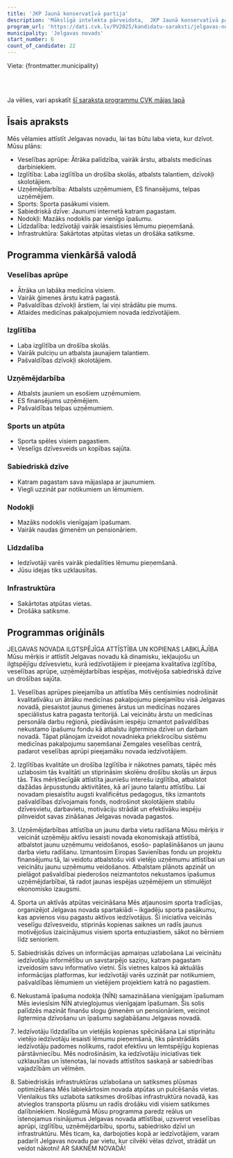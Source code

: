 ```yaml
---
title: 'JKP Jaunā konservatīvā partija'
description: 'Mākslīgā intelekta pārveidota,  JKP Jaunā konservatīvā partija - Jelgavas novads programma vienkāršā valodā'
program_url: 'https://dati.cvk.lv/PV2025/kandidatu-saraksti/jelgavas-novads/jkp-jauna-konservativa-partija'
municipality: 'Jelgavas novads'
start_number: 6
count_of_candidate: 22
---
```



Vieta: {frontmatter.municipality}<br/>

<Badge text="Veselības aprūpes pieejamība" variant="note" size="small" /> <Badge text="Izglītības kvalitāte" variant="note" size="small" /> <Badge text="Uzņēmējdarbības atbalsts" variant="note" size="small" /> <Badge text="Sporta un atpūtas veicināšana" variant="note" size="small" /> <Badge text="Iedzīvotāju līdzdalība" variant="note" size="small" />

<br/><br/> 

<Card title='Šis ir mākslīga intelekta ģenerēts apraksts' icon='starlight'>
    Ja vēlies, vari apskatīt <a href={frontmatter.program_url} target='_blank'>šī saraksta programmu CVK mājas lapā</a>
    </Card>

## Īsais apraksts

Mēs vēlamies attīstīt Jelgavas novadu, lai tas būtu laba vieta, kur dzīvot. Mūsu plāns:

*   Veselības aprūpe: Ātrāka palīdzība, vairāk ārstu, atbalsts medicīnas darbiniekiem.
*   Izglītība: Laba izglītība un drošība skolās, atbalsts talantiem, dzīvokļi skolotājiem.
*   Uzņēmējdarbība: Atbalsts uzņēmumiem, ES finansējums, telpas uzņēmējiem.
*   Sports: Sporta pasākumi visiem.
*   Sabiedriskā dzīve: Jaunumi internetā katram pagastam.
*   Nodokļi: Mazāks nodoklis par vienīgo īpašumu.
*   Līdzdalība: Iedzīvotāji vairāk iesaistīsies lēmumu pieņemšanā.
*   Infrastruktūra: Sakārtotas atpūtas vietas un drošāka satiksme.

## Programma vienkāršā valodā

### Veselības aprūpe
*   Ātrāka un labāka medicīna visiem.
*   Vairāk ģimenes ārstu katrā pagastā.
*   Pašvaldības dzīvokļi ārstiem, lai viņi strādātu pie mums.
*   Atlaides medicīnas pakalpojumiem novada iedzīvotājiem.

### Izglītība
*   Laba izglītība un drošība skolās.
*   Vairāk pulciņu un atbalsta jaunajiem talantiem.
*   Pašvaldības dzīvokļi skolotājiem.

### Uzņēmējdarbība
*   Atbalsts jauniem un esošiem uzņēmumiem.
*   ES finansējums uzņēmējiem.
*   Pašvaldības telpas uzņēmumiem.

### Sports un atpūta
*   Sporta spēles visiem pagastiem.
*   Veselīgs dzīvesveids un kopības sajūta.

### Sabiedriskā dzīve
*   Katram pagastam sava mājaslapa ar jaunumiem.
*   Viegli uzzināt par notikumiem un lēmumiem.

### Nodokļi
*   Mazāks nodoklis vienīgajam īpašumam.
*   Vairāk naudas ģimenēm un pensionāriem.

### Līdzdalība
*   Iedzīvotāji varēs vairāk piedalīties lēmumu pieņemšanā.
*   Jūsu idejas tiks uzklausītas.

### Infrastruktūra
*   Sakārtotas atpūtas vietas.
*   Drošāka satiksme.

## Programmas oriģināls

JELGAVAS NOVADA ILGTSPĒJĪGA ATTĪSTĪBA UN KOPIENAS LABKLĀJĪBA
Mūsu mērķis ir attīstīt Jelgavas novadu kā dinamisku, iekļaujošu un ilgtspējīgu dzīvesvietu, kurā iedzīvotājiem ir pieejama kvalitatīva izglītība, veselības aprūpe, uzņēmējdarbības iespējas, motivējoša sabiedriskā dzīve un drošības sajūta.
1. Veselības aprūpes pieejamība un attīstība
Mēs centīsimies nodrošināt kvalitatīvāku un ātrāku medicīnas pakalpojumu pieejamību visā Jelgavas novadā, piesaistot jaunus ģimenes ārstus un medicīnas nozares speciālistus katra pagasta teritorijā. Lai veicinātu ārstu un medicīnas personāla darbu reģionā, piedāvāsim iespēju izmantot pašvaldības nekustamo īpašumu fondu kā atbalstu ilgtermiņa dzīvei un darbam novadā. Tāpat plānojam izveidot novadnieka priekšrocību sistēmu medicīnas pakalpojumu saņemšanai Zemgales veselības centrā, padarot veselības aprūpi pieejamāku novada iedzīvotājiem.
2. Izglītības kvalitāte un drošība
Izglītība ir nākotnes pamats, tāpēc mēs uzlabosim tās kvalitāti un stiprināsim skolēnu drošību skolās un ārpus tās. Tiks mērķtiecīgāk attīstīta jauniešu interešu izglītība, atbalstot dažādas ārpusstundu aktivitātes, kā arī jauno talantu attīstību. Lai novadam piesaistītu augsti kvalificētus pedagogus, tiks izmantots pašvaldības dzīvojamais fonds, nodrošinot skolotājiem stabilu dzīvesvietu, darbavietu, motivāciju strādāt un efektīvāku iespēju pilnveidot savas zināšanas Jelgavas novada pagastos.
3. Uzņēmējdarbības attīstība un jaunu darba vietu radīšana
Mūsu mērķis ir veicināt uzņēmēju aktīvu iesaisti novada ekonomiskajā attīstībā, atbalstot jaunu uzņēmumu veidošanos, esošo- paplašināšanos un jaunu darba vietu radīšanu. Izmantosim Eiropas Savienības fondu un projektu finansējumu tā, lai veidotu atbalstošu vidi vietējo uzņēmumu attīstībai un veicinātu jaunu uzņēmumu veidošanos. Atbalstam plānots apzināt un pielāgot pašvaldībai piederošos neizmantotos nekustamos īpašumus uzņēmējdarbībai, tā radot jaunas iespējas uzņēmējiem un stimulējot ekonomisko izaugsmi.
4. Sporta un aktīvās atpūtas veicināšana
Mēs atjaunosim sporta tradīcijas, organizējot Jelgavas novada spartakiādi – ikgadēju sporta pasākumu, kas apvienos visu pagastu aktīvos iedzīvotājus. Šī iniciatīva veicinās veselīgu dzīvesveidu, stiprinās kopienas saiknes un radīs jaunus motivējošus izaicinājumus visiem sporta entuziastiem, sākot no bērniem līdz senioriem.


5. Sabiedriskās dzīves un informācijas apmaiņas uzlabošana
Lai veicinātu iedzīvotāju informētību un savstarpējo saziņu, katram pagastam izveidosim savu informatīvo vietni. Šīs vietnes kalpos kā aktuālās informācijas platformas, kur iedzīvotāji varēs uzzināt par notikumiem, pašvaldības lēmumiem un vietējiem projektiem katrā no pagastiem.
6. Nekustamā īpašuma nodokļa (NĪN) samazināšana vienīgajam īpašumam
Mēs ieviesīsim NĪN atvieglojumus vienīgajam īpašumam. Šis solis palīdzēs mazināt finanšu slogu ģimenēm un pensionāriem, veicinot ilgtermiņa dzīvošanu un īpašumu saglabāšanu Jelgavas novadā.
7. Iedzīvotāju līdzdalība un vietējās kopienas spēcināšana
Lai stiprinātu vietējo iedzīvotāju iesaisti lēmumu pieņemšanā, tiks pārstrādāts iedzīvotāju padomes nolikums, radot efektīvu un lemtspējīgu kopienas pārstāvniecību. Mēs nodrošināsim, ka iedzīvotāju iniciatīvas tiek uzklausītas un īstenotas, lai novads attīstītos saskaņā ar sabiedrības vajadzībām un vēlmēm.
8. Sabiedriskās infrastruktūras uzlabošana un satiksmes plūsmas optimizēšana
Mēs labiekārtosim novada atpūtas un pulcēšanās vietas. Vienlaikus tiks uzlabota satiksmes drošības infrastruktūra novadā, kas atvieglos transporta plūsmu un radīs drošāku vidi visiem satiksmes dalībniekiem.
Noslēgumā
Mūsu programma paredz reālus un īstenojamus risinājumus Jelgavas novada attīstībai, uzsverot veselības aprūpi, izglītību, uzņēmējdarbību, sportu, sabiedrisko dzīvi un infrastruktūru. Mēs ticam, ka, darbojoties kopā ar iedzīvotājiem, varam padarīt Jelgavas novadu par vietu, kur cilvēki vēlas dzīvot, strādāt un veidot nākotni!
AR SAKNĒM NOVADĀ!
